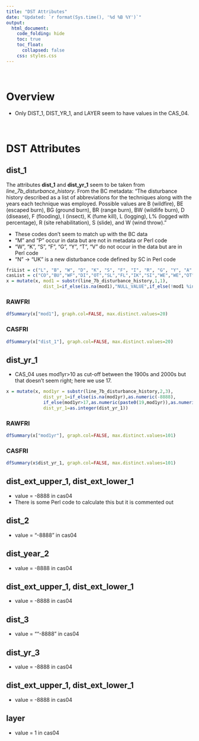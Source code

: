```yaml
---  
title: "DST Attributes"
date: "Updated: `r format(Sys.time(), '%d %B %Y')`"
output:  
  html_document:  
    code_folding: hide
    toc: true
    toc_float:
      collapsed: false
    css: styles.css
---  
```


<br>

# Overview

  * Only DIST_1, DIST_YR_1, and LAYER seem to have values in the CAS_04.

<br>

# DST Attributes

## dist_1 {.tabset}

The attributes **dist_1** and **dist_yr_1** seem to be taken from *line_7b_disturbance_history*. From the BC metadata: "The disturbance history described as a list of abbreviations for the techniques along with the years each technique was employed. Possible values are B (wildfire), BE (escaped burn), BG (ground burn), BR (range burn), BW (wildlife burn), D (disease), F (flooding), I (insect), K (fume kill), L (logging), L% (logged with percentage), R (site rehabilitation), S (slide), and W (wind throw)."

  * These codes don't seem to match up with the BC data
  * "M" and "P" occur in data but are not in metadata or Perl code
  * "W", "K", "S", "F", "G", "Y", "T", "V" do not occur in the data but are in Perl code
  * "N" -> "UK" is a new disturbance code defined by SC in Perl code

```r
friList = c("L", "B", "W", "D", "K", "S", "F", "I", "R", "G", "Y", "A", "C", "T", "U", "V", "N")
casList = c("CO","BU","WF","DI","OT","SL","FL","IK","SI","WE","WE","OT","OT","OT","OT","OT","UK")
x = mutate(x, mod1 = substr(line_7b_disturbance_history,1,1),
              dist_1=if_else(is.na(mod1),"NULL_VALUE",if_else(!mod1 %in% friList,"NOT_IN_SET",mapvalues(mod1, friList, casList))))
```

### RAWFRI
```r
dfSummary(x["mod1"], graph.col=FALSE, max.distinct.values=20)
```

### CASFRI
```r
dfSummary(x["dist_1"], graph.col=FALSE, max.distinct.values=20)
```

## dist_yr_1 {.tabset}

  * CAS_04 uses mod1yr>10 as cut-off between the 1900s and 2000s but that doesn't seem right; here we use 17.

```r
x = mutate(x, mod1yr = substr(line_7b_disturbance_history,2,3),
              dist_yr_1=if_else(is.na(mod1yr),as.numeric(-8888),
              if_else(mod1yr>17,as.numeric(paste0(19,mod1yr)),as.numeric(paste0(20,mod1yr)))),
              dist_yr_1=as.integer(dist_yr_1))
```

### RAWFRI
```r
dfSummary(x["mod1yr"], graph.col=FALSE, max.distinct.values=101)
```

### CASFRI
```r
dfSummary(x$dist_yr_1, graph.col=FALSE, max.distinct.values=101)
```


## dist_ext_upper_1, dist_ext_lower_1 {.tabset}

  * value = -8888 in cas04
  * There is some Perl code to calculate this but it is commented out

## dist_2 {.tabset}

* value = "-8888" in cas04

## dist_year_2 {.tabset}

* value = -8888 in cas04

## dist_ext_upper_1, dist_ext_lower_1 {.tabset}

* value = -8888 in cas04

## dist_3 {.tabset}

* value = ""-8888" in cas04

## dist_yr_3 {.tabset}

* value = -8888 in cas04

## dist_ext_upper_1, dist_ext_lower_1 {.tabset}

* value = -8888 in cas04

## layer {.tabset}

  * value = 1 in cas04
